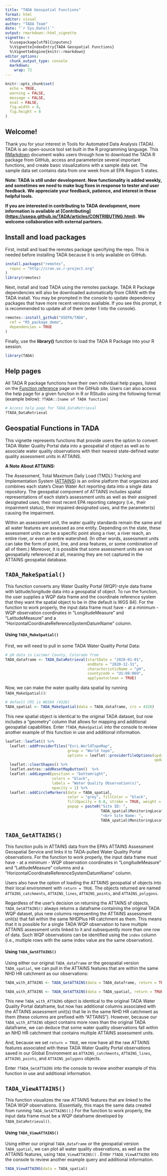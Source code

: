 ```yaml
---
title: "TADA Geospatial Functions"
format: html
editor: visual
author: "TADA Team"
date: "`r Sys.Date()`"
output: rmarkdown::html_vignette
vignette: >
  %\usepackage[utf8]{inputenc}
  %\VignetteIndexEntry{TADA Geospatial Functions}
  %\VignetteEngine{knitr::rmarkdown}
editor_options: 
  chunk_output_type: console
  markdown: 
    wrap: 72
---
```


```r
knitr::opts_chunk$set(
  echo = TRUE,
  warning = FALSE,
  message = FALSE,
  eval = FALSE,
  fig.width = 8,
  fig.height = 8
)
```

## Welcome!

Thank you for your interest in Tools for Automated Data Analysis (TADA).
TADA is an open-source tool set built in the R programming language.
This [RMarkdown](https://bookdown.org/yihui/rmarkdown/) document walks
users through how to download the TADA R package from GitHub, access and
parameterize several important functions, and create basic
visualizations with a sample data set. The sample data set contains data
from one week from all EPA Region 5 states.

**Note: TADA is still under development. New functionality is added
weekly, and sometimes we need to make bug fixes in response to tester
and user feedback. We appreciate your feedback, patience, and interest
in these helpful tools.**

**If you are interested in contributing to TADA development, more
information is available at [Contributing]
(<https://usepa.github.io/TADA/articles/CONTRIBUTING.html>). We welcome
collaboration with external partners.**

## Install and load packages

First, install and load the remotes package specifying the repo. This is
needed before installing TADA because it is only available on GitHub.

```r
install.packages("remotes",
  repos = "http://cran.us.r-project.org"
)
library(remotes)
```

Next, install and load TADA using the remotes package. TADA R Package
dependencies will also be downloaded automatically from CRAN with the
TADA install. You may be prompted in the console to update dependency
packages that have more recent versions available. If you see this
prompt, it is recommended to update all of them (enter 1 into the
console).

```r
remotes::install_github("USEPA/TADA",
  ref = "R5_package_demo",
  dependencies = TRUE
)
```

Finally, use the **library()** function to load the TADA R Package into
your R session.

```r
library(TADA)
```

## Help pages

All TADA R package functions have their own individual help pages,
listed on the [Function
reference](https://usepa.github.io/TADA/reference/index.html) page on
the GitHub site. Users can also access the help page for a given
function in R or RStudio using the following format (example below):
`?TADA::[name of TADA function]`

```r
# Access help page for TADA_DataRetrieval
?TADA_DataRetrieval
```

## Geospatial Functions in TADA

This vignette represents functions that provide users the option to
convert TADA Water Quality Portal data into a geospatial sf object as
well as to associate water quality observations with their nearest
state-defined water quality assessment units in ATTAINS.

**A Note About ATTAINS:**

The Assessment, Total Maximum Daily Load (TMDL) Tracking and
Implementation System ([ATTAINS](https://www.epa.gov/waterdata/attains))
is an online platform that organizes and combines each state’s Clean
Water Act reporting data into a single data repository. The geospatial
component of ATTAINS includes spatial representations of each state’s
assessment units as well as their assigned designated uses, their most
recent EPA reporting category (i.e., their impairment status), their
impaired designated uses, and the parameter(s) causing the impairment.

Within an assessment unit, the water quality standards remain the same
and all water features are assessed as one entity. Depending on the
state, these assessment units can be a specific point along a river, a
river reach, an entire river, or even an entire watershed. (In other
words, assessment units can take the form of point, line, and area
features, or some combination of all of them.) Moreover, it is possible
that some assessment units are not geospatially referenced at all,
meaning they are not captured in the ATTAINS geospatial database.

## `TADA_MakeSpatial()`

This function converts any Water Quality Portal (WQP)-style data frame
with latitude/longitude data into a geospatial sf object. To run the
function, the user supplies a WQP data frame and the coordinate
reference system that they want the spatial object to be in (the default
is WGS 84). For the function to work properly, the input data frame must
have - at a minimum - WQP observation coordinates in "LongitudeMeasure"
and "LatitudeMeasure" and a
"HorizontalCoordinateReferenceSystemDatumName" column.

#### Using `TADA_MakeSpatial()`

First, we will need to pull in some TADA Water Quality Portal Data:

```r
# pH data in Larimer County, Colorado from 
TADA_dataframe <- TADA_DataRetrieval(startDate = "2020-01-01",
                                     endDate = "2020-12-31",
                                     characteristicName = "pH",
                                     countycode = "US:08:069",
                                     applyautoclean = TRUE)
```

Now, we can make the water quality data spatial by running
`TADA_MakeSpatial()`:

```r
# default CRS is WGS84 (4326)
TADA_spatial <- TADA_MakeSpatial(data = TADA_dataframe, crs = 4326)
```

This new spatial object is identical to the original TADA dataset, but
now includes a "geometry" column that allows for mapping and additional
geospatial capabilities. Enter `?TADA_MakeSpatial` into the console to
review another example of this function in use and additional
information.

```r
leaflet::leaflet() %>% 
  leaflet::addProviderTiles("Esri.WorldTopoMap", 
                            group = "World topo", 
                            options = leaflet::providerTileOptions(updateWhenZooming = FALSE,
                                                                   updateWhenIdle = TRUE)) %>% 
  leaflet::clearShapes() %>% 
  leaflet.extras::addResetMapButton()  %>%
  leaflet::addLegend(position = "bottomright",
                     colors = "black",
                     labels = "Water Quality Observation(s)",
                     opacity = 1) %>%
  leaflet::addCircleMarkers(data = TADA_spatial,
                            color = "grey", fillColor = "black", 
                            fillOpacity = 0.8, stroke = TRUE, weight = 1.5, radius = 6, 
                            popup = paste0("Site ID: ", 
                                           TADA_spatial$MonitoringLocationIdentifier, 
                                           "<br> Site Name: ",
                                           TADA_spatial$MonitoringLocationName))
```

## `TADA_GetATTAINS()`

This function pulls in ATTAINS data from the EPA's ATTAINS Assessment
Geospatial Service and links it to TADA-pulled Water Quality Portal
observations. For the function to work properly, the input data frame
must have - at a minimum - WQP observation coordinates in
"LongitudeMeasure" and "LatitudeMeasure" columns and a
"HorizontalCoordinateReferenceSystemDatumName" column.

Users also have the option of loading the ATTAINS geospatial sf objects
into their local environment with `return = TRUE`. The objects returned
are named `ATTAINS_catchments`, `ATTAINS_lines`, `ATTAINS_points`, and
`ATTAINS_polygons`.

Regardless of the user's decision on returning the ATTAINS sf objects,
`TADA_GetATTAINS()` always returns a dataframe containing the original
TADA WQP dataset, plus new columns representing the ATTAINS assessment
unit(s) that fall within the same NHDPlus HR catchment as them. This
means that it is possible for a single TADA WQP observation to have
multiple ATTAINS assessment units linked to it and subsequently more
than one row of data. Such WQP observations can be identified using the
`index` column (i.e., multiple rows with the same index value are the
same observation).

#### Using `TADA_GetATTAINS()`

Using either our original `TADA_dataframe` *or* the geospatial version
`TADA_spatial`, we can pull in the ATTAINS features that are within the
same NHD HR catchment as our observations:

```r
TADA_with_ATTAINS <- TADA_GetATTAINS(data = TADA_dataframe, return = TRUE)

TADA_with_ATTAINS <- TADA_GetATTAINS(data = TADA_spatial, return = TRUE)
```

This new `TADA_with_ATTAINS` object is identical to the original TADA
Water Quality Portal dataframe, but now has additional columns
associated with the ATTAINS assessment unit(s) that lie in the same NHD
HR catchment as them (these columns are prefixed with "ATTAINS").
However, because our `TADA_with_ATTAINS` object contains more rows than
the original TADA dataframe, we can deduce that some water quality
observations fall within an NHD HR catchment that contains multiple
ATTAINS assessment units.

And, because we set `return = TRUE`, we now have all the raw ATTAINS
features associated with these TADA Water Quality Portal observations
saved in our Global Environment as `ATTAINS_catchments`,
`ATTAINS_lines`, `ATTAINS_points`, and `ATTAINS_polygons` objects.

Enter `?TADA_GetATTAINS` into the console to review another example of
this function in use and additional information.

## `TADA_ViewATTAINS()`

This function visualizes the raw ATTAINS features that are linked to the
TADA WQP observations. (Essentially, this maps the same data created
from running `TADA_GetATTAINS()`.) For the function to work properly,
the input data frame must be a WQP dataframe developed by
`TADA_DataRetrieval()`.

#### Using `TADA_ViewATTAINS()`

Using either our original `TADA_dataframe` *or* the geospatial version
`TADA_spatial`, we can plot all water quality observations, as well as
the ATTAINS features, using `TADA_ViewATTAINS()` . Enter
`?TADA_ViewATTAINS` into the console to review another example query and
additional information.

```r
TADA_ViewATTAINS(data = TADA_spatial)
```

\
